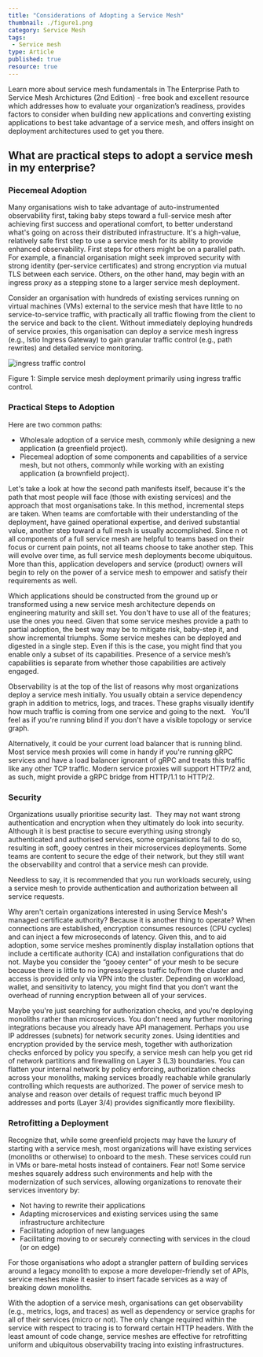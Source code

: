 ```yaml
---
title: "Considerations of Adopting a Service Mesh"
thumbnail: ./figure1.png
category: Service Mesh
tags:
 - Service mesh
type: Article
published: true
resource: true
---
```



<ResourcesWrapper>
  <div className="intro">
    <p>Learn more about service mesh fundamentals in
      <Link className="blog" to="/learn/books"> The Enterprise Path to Service Mesh Archictures (2nd Edition)</Link> -  free book and excellent resource which addresses how to evaluate your organization’s readiness, provides factors to consider when building new applications and converting existing applications to best take advantage of a service mesh, and offers insight on deployment architectures used to get you there.</p>
  </div>

<h2>What are practical steps to adopt a service mesh in my enterprise? </h2>

<h3>Piecemeal Adoption</h3>
<p>
  Many organisations wish to take advantage of auto-instrumented observability first, taking baby steps toward a full-service mesh after achieving first success and operational comfort, to better understand what's going on across their distributed infrastructure. It's a high-value, relatively safe first step to use a service mesh for its ability to provide enhanced observability. First steps for others might be on a parallel path. For example, a financial organisation might seek improved security with strong identity (per-service certificates) and strong encryption via mutual TLS between each service. Others, on the other hand, may begin with an ingress proxy as a stepping stone to a larger service mesh deployment.
</p>
<p>
Consider an organisation with hundreds of existing services running on virtual machines (VMs) external to the service mesh that have little to no service-to-service traffic, with practically all traffic flowing from the client to the service and back to the client. Without immediately deploying hundreds of service proxies, this organisation can deploy a service mesh ingress (e.g., Istio Ingress Gateway) to gain granular traffic control (e.g., path rewrites) and detailed service monitoring.
</p>
  <div className="center" >
  <img src={Traffic} align="center" alt="ingress traffic control" />
  <p>Figure 1: Simple service mesh deployment primarily using ingress traffic control.</p>
  </div>

<h3>Practical Steps to Adoption</h3>
<p>Here are two common paths:</p>
<ul>
<li>Wholesale adoption of a service mesh, commonly while designing a new application (a greenfield project).</li>
<li>Piecemeal adoption of some components and capabilities of a service mesh, but not others, commonly while working with an existing application (a brownfield project).</li>
</ul>
<p>
Let's take a look at how the second path manifests itself, because it's the path that most people will face (those with existing services) and the approach that most organisations take. In this method, incremental steps are taken. When teams are comfortable with their understanding of the deployment, have gained operational expertise, and derived substantial value, another step toward a full mesh is usually accomplished. Since n ot all components of a full service mesh are helpful to teams based on their focus or current pain points, not all teams choose to take another step. This will evolve over time, as full service mesh deployments become ubiquitous. More than this, application developers and service (product) owners will begin to rely on the power of a service mesh to empower and satisfy their requirements as well.
</p>
<p>
Which applications should be constructed from the ground up or transformed using a new service mesh architecture depends on engineering maturity and skill set. You don't have to use all of the features; use the ones you need. Given that some service meshes provide a path to partial adoption, the best way may be to mitigate risk, baby-step it, and show incremental triumphs. Some service meshes can be deployed and digested in a single step. Even if this is the case, you might find that you enable only a subset of its capabilities. Presence of a service mesh’s capabilities is separate from whether those capabilities are actively engaged.
</p>
<p>
Observability is at the top of the list of reasons why most organizations deploy a service mesh initially. You usually obtain a service dependency graph in addition to metrics, logs, and traces. These graphs visually identify how much traffic is coming from one service and going to the next.   You'll feel as if you're running blind if you don't have a visible topology or service graph.
</p>
<p>
Alternatively, it could be your current load balancer that is running blind.  Most service mesh proxies will come in handy if you're running gRPC services and have a load balancer ignorant of gRPC and treats this traffic like any other TCP traffic. Modern service proxies will support HTTP/2 and, as such, might provide a gRPC bridge from HTTP/1.1 to HTTP/2.
</p>

<h3>Security</h3>

<p>
Organizations usually prioritise security last.  They may not want strong authentication and encryption when they ultimately do look into security. Although it is best practise to secure everything using strongly authenticated and authorised services, some organisations fail to do so, resulting in soft, gooey centres in their microservices deployments. Some teams are content to secure the edge of their network, but they still want the observability and control that a service mesh can provide.
</p>
<div class="fact">
<p>
  Needless to say, it is recommended that you run workloads securely, using a service mesh to provide authentication and authorization between all service requests.
</p>
</div>
<p>
Why aren't certain organizations interested in using Service Mesh's managed certificate authority? Because it is another thing to operate? When connections are established, encryption consumes resources (CPU cycles) and can inject a few microseconds of latency. Given this, and to aid adoption, some service meshes prominently display installation options that include a certificate authority (CA) and installation configurations that do not. Maybe you consider the “gooey center” of your mesh to be secure because there is little to no ingress/egress traffic to/from the cluster and access is provided only via VPN into the cluster. Depending on workload, wallet, and sensitivity to latency, you might find that you don’t want the overhead of running encryption between all of your services.
</p>
<p>
   Maybe you're just searching for authorization checks, and you're deploying monoliths rather than microservices. You don't need any further monitoring integrations because you already have API management. Perhaps you use IP addresses (subnets) for network security zones. Using identities and encryption provided by the service mesh, together with authorization checks enforced by policy you specify, a service mesh can help you get rid of network partitions and firewalling on Layer 3 (L3) boundaries. You can flatten your internal network by policy enforcing, authorization checks across your monoliths, making services broadly reachable while granularly controlling which requests are authorized. The power of service mesh to analyse and reason over details of request traffic much beyond IP addresses and ports (Layer 3/4) provides significantly more flexibility.
</p>




<h3>Retrofitting a Deployment</h3>
<p>
Recognize that, while some greenfield projects may have the luxury of starting with a service mesh, most organizations will have existing services (monoliths or otherwise) to onboard to the mesh. These services could run in VMs or bare-metal hosts instead of containers. Fear not! Some service meshes squarely address such environments and help with the modernization of such services, allowing organizations to renovate their services inventory by:
</p>
<ul>
<li>Not having to rewrite their applications</li>
<li>Adapting microservices and existing services using the same infrastructure architecture</li>
<li>Facilitating adoption of new languages</li>
<li>Facilitating moving to or securely connecting with services in the cloud (or on edge)</li>
</ul>
<p>
For those organisations who adopt a strangler pattern of building services around a legacy monolith to expose a more developer-friendly set of APIs, service meshes make it easier to insert facade services as a way of breaking down monoliths.
</p>
<p>
With the adoption of a service mesh, organisations can get observability (e.g., metrics, logs, and traces) as well as dependency or service graphs for all of their services (micro or not). The only change required within the service with respect to tracing is to forward certain HTTP headers. With the least amount of code change, service meshes are effective for retrofitting uniform and ubiquitous observability tracing into existing infrastructures.
</p>


</ResourcesWrapper>
